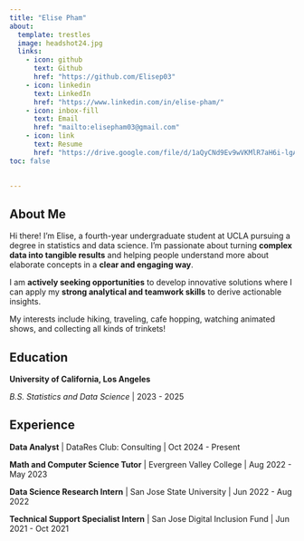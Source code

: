 ```yaml
---
title: "Elise Pham"
about:
  template: trestles 
  image: headshot24.jpg
  links: 
    - icon: github
      text: Github
      href: "https://github.com/Elisep03"
    - icon: linkedin
      text: LinkedIn
      href: "https://www.linkedin.com/in/elise-pham/"
    - icon: inbox-fill
      text: Email
      href: "mailto:elisepham03@gmail.com"
    - icon: link
      text: Resume
      href: "https://drive.google.com/file/d/1aQyCNd9Ev9wVKMlR7aH6i-lgAPGR0WzB/view?usp=sharing"
toc: false

   
---
```


## About Me

Hi there! I'm Elise, a fourth-year undergraduate student at UCLA pursuing a degree in statistics and data science. I'm passionate about turning **complex data into tangible results** and helping people understand more about elaborate concepts in a **clear and engaging way**. 

I am **actively seeking opportunities** to develop innovative solutions where I can apply my **strong analytical and teamwork skills** to derive actionable insights. 

My interests include hiking, traveling, cafe hopping, watching animated shows, and collecting all kinds of trinkets!

## Education

**University of California, Los Angeles**

*B.S. Statistics and Data Science* | 2023 - 2025 

## Experience

**Data Analyst** | DataRes Club: Consulting | Oct 2024 - Present

**Math and Computer Science Tutor** | Evergreen Valley College | Aug 2022 - May 2023

**Data Science Research Intern** | San Jose State University | Jun 2022 - Aug 2022

**Technical Support Specialist Intern** | San Jose Digital Inclusion Fund | Jun 2021 - Oct 2021

